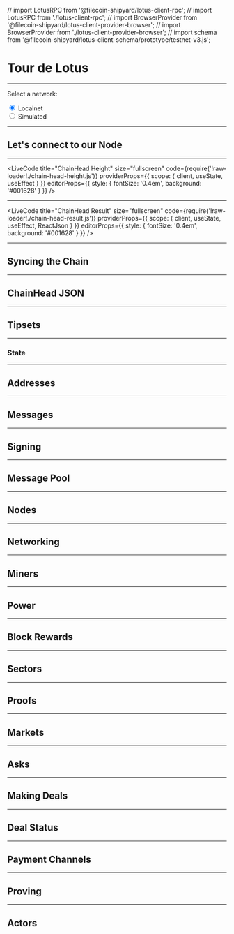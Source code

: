 // import LotusRPC from '@filecoin-shipyard/lotus-client-rpc';
// import LotusRPC from './lotus-client-rpc';
// import BrowserProvider from '@filecoin-shipyard/lotus-client-provider-browser';
// import BrowserProvider from './lotus-client-provider-browser';
// import schema from '@filecoin-shipyard/lotus-client-schema/prototype/testnet-v3.js';

<Head>
	<title>Tour de Lotus</title>
</Head>

# Tour de Lotus

---

Select a network:

<div>
  <input
    type='radio'
    name='net'
    value='localnet'
    checked={true}
  />
  Localnet
</div>
<div>
  <input
    type='radio'
    name='net'
    value='simulated'
  />
  Simulated
</div>

---

## Let's connect to our Node

---

<LiveCode
	title="ChainHead Height"
  size="fullscreen"
	code={require('!raw-loader!./chain-head-height.js')}
  providerProps={{
    scope: {
      client,
      useState,
      useEffect
    }
  }}
	editorProps={{ style: { fontSize: '0.4em', background: '#001628' } }}
/>

---

<LiveCode
	title="ChainHead Result"
  size="fullscreen"
	code={require('!raw-loader!./chain-head-result.js')}
  providerProps={{
    scope: {
      client,
      useState,
      useEffect,
      ReactJson
    }
  }}
	editorProps={{ style: { fontSize: '0.4em', background: '#001628' } }}
/>

---

## Syncing the Chain

---

## ChainHead JSON

---

## Tipsets

---

### State

---

## Addresses

---

## Messages

---

## Signing

---

## Message Pool

---

## Nodes

---

## Networking

---

## Miners

---

## Power

--- 

## Block Rewards

---

## Sectors

---

## Proofs

---

## Markets

---

## Asks

---

## Making Deals

---

## Deal Status

---

## Payment Channels

---

## Proving

---

## Actors
